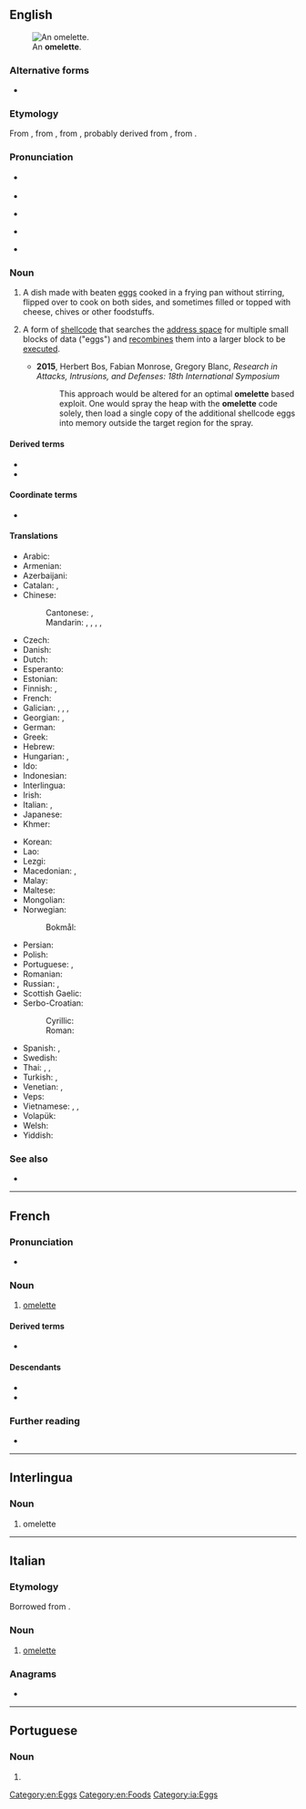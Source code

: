 {{also|Omelette}}
==English==
[[Image:FoodOmelete.jpg|thumb|right|An '''omelette'''.]]

===Alternative forms===
* {{l|en|omelet}} {{qualifier|chiefly US}}

===Etymology===
From {{uder|en|fr|omelette}}, from {{m|fr|alemette}}, from {{m|fr|alemelle||knife blade}}, probably derived from {{m|fr|lemelle|la lemelle}}, from {{uder|en|la|lamella||thin plate}}.

===Pronunciation===
* {{a|UK}} {{IPA|en|/ˈɒm.lɪt/}}
* {{audio|en|En-uk-omelette.ogg|Audio (UK)}}
* {{a|AU}} {{IPA|en|/ˈɔm.lət/}}
* {{a|US|Canada}} {{IPA|en|/ˈɑm.lət/|/ˈɑm.lɪt/|/ˈɑ.mə.lət/}}
* {{audio|en|en-ca-omelette.opus|Audio (CA)}}

===Noun===
{{wikipedia}}
{{en-noun}}

# A dish made with beaten [[egg]]s cooked in a frying pan without stirring, flipped over to cook on both sides, and sometimes filled or topped with cheese, chives or other foodstuffs.
# {{lb|en|computing}} A form of [[shellcode]] that searches the [[address space]] for multiple small blocks of data ("eggs") and [[recombine]]s them into a larger block to be [[execute]]d.
#* '''2015''', Herbert Bos, Fabian Monrose, Gregory Blanc, ''Research in Attacks, Intrusions, and Defenses: 18th International Symposium''
#*: This approach would be altered for an optimal '''omelette''' based exploit. One would spray the heap with the '''omelette''' code solely, then load a single copy of the additional shellcode eggs into memory outside the target region for the spray.

====Derived terms====
* {{l|en|scromlette}}
* {{l|en|you can't make an omelette without breaking eggs}}

====Coordinate terms====
* {{l|en|frittata}}

====Translations====
{{trans-top|dish made with beaten eggs}}
* Arabic: {{t|ar|عُجَّة|f}}
* Armenian: {{t+|hy|ձվածեղ}}
* Azerbaijani: {{t+|az|qayğanaq}}
* Catalan: {{t+|ca|truita|f}}, {{t|ca|truita a la francesa|f}}
* Chinese:
*: Cantonese: {{t+|yue|奄列|sc=Hani}}, {{t|yue|唵列|tr=am1 lit6|sc=Hani}}
*: Mandarin: {{t|cmn|煎蛋餅}}, {{t|cmn|煎蛋饼|tr=jiāndànbǐng|sc=Hani}}, {{t+|cmn|煎蛋卷|tr=jiāndànjuǎn}}, {{t+|cmn|攤雞蛋}}, {{t+|cmn|摊鸡蛋|tr=tānjīdàn}}
* Czech: {{t+|cs|omeleta|f}}
* Danish: {{t|da|omelet|c}}
* Dutch: {{t+|nl|omelet|f}}
* Esperanto: {{t|eo|omleto}}
* Estonian: {{t|et|omlett}}
* Finnish: {{t+|fi|munakas}}, {{t+|fi|omeletti}}
* French: {{t+|fr|omelette|f}}
* Galician: {{t|gl|tortilla francesa|f}}, {{t+|gl|tortilla|f}}, {{t|gl|freixó|m}}, {{t|gl|torromica|f}}
* Georgian: {{t|ka|ომლეტი}}, {{t|ka|ერბო-კვერცხი}}
* German: {{t+|de|Omelett|n}}
* Greek: {{t+|el|ομελέτα|f}}
* Hebrew: {{t+|he|חֲבִיתָה|f|tr=khavitá|sc=Hebr}}
* Hungarian: {{t+|hu|omlett}}, {{t|hu|tojáslepény}}
* Ido: {{t+|io|omleto}}
* Indonesian: {{t+|id|telur dadar}}
* Interlingua: {{t|ia|omelette}}
* Irish: {{t|ga|uibheagán|m}}
* Italian: {{t+|it|omelette|f}}, {{q|with vegetables, cheeses, etc.}} {{t+|it|frittata|f}}
* Japanese: {{t+|ja|オムレツ|tr=omuretsu}}
* Khmer: {{t|km|ពងមាន់ចៀន|tr=pɔɔŋ moan ciən|sc=Khmr}}
{{trans-mid}}
* Korean: {{t|ko|오믈렛}}
* Lao: {{t+|lo|ໄຂ່ຈືນ}}
* Lezgi: {{t|lez|къайгъанах}}
* Macedonian: {{t|mk|омлет|m|sc=Cyrl}}, {{t|mk|кајгана|f|sc=Cyrl}}
* Malay: {{t|ms|telur dadar}}
* Maltese: {{t|mt|froġa|f}}
* Mongolian: {{t|mn|өндгөн жаврай|sc=Cyrl}}
* Norwegian:
*: Bokmål: {{t+|nb|omelett|m}}
* Persian: {{t+|fa|املت|tr=omlet|sc=fa-Arab}}
* Polish: {{t+|pl|omlet|m}}
* Portuguese: {{t+|pt|omelete|f}}, {{t+|pt|fritada|f}}
* Romanian: {{t+|ro|omletă}}
* Russian: {{t+|ru|омле́т|m}}, {{t+|ru|яи́чница|f}}
* Scottish Gaelic: {{t|gd|bonnach-uighe|m}}
* Serbo-Croatian:
*: Cyrillic: {{t|sh|омлет|m|sc=Cyrl}}
*: Roman: {{t+|sh|omlet|m}}
* Spanish: {{t|es|tortilla francesa|f}}, {{t+|es|tortilla|f}} {{qualifier|Spain}}
* Swedish: {{t+|sv|omelett|c}}
* Thai: {{t+|th|ไข่เจียว}}, {{t+|th|ไข่ฟู}}, {{t|th|ไข่ทอด}}
* Turkish: {{t+|tr|omlet}}, {{t+|tr|kaygana}}
* Venetian: {{t+|vec|fortaja|f}}, {{t|vec|fritata|f}}
* Veps: {{t|vep|munarič}}
* Vietnamese: {{t|vi|trứng đổ chả}}, {{t|vi|trứng tráng}}, {{t|vi|trứng ốp lết}}
* Volapük: {{t+|vo|moelät}}
* Welsh: {{t|cy|omled|m}}
* Yiddish: {{t|yi|אָמלעט|m}}
{{trans-bottom}}

===See also===
* {{comcatlite|Omelettes}}

[[Category:en:Eggs]]
[[Category:en:Foods]]

----

==French==

===Pronunciation===
* {{fr-IPA}}

===Noun===
{{fr-noun|f}}

# [[#English|omelette]]

====Derived terms====
* {{l|fr|on ne fait pas d'omelette sans casser des œufs}}

====Descendants====
* {{desc|da|omelet|bor=1}}
* {{desc|pt|omelete|bor=1|alts=1}}

===Further reading===
* {{R:TLFi}}

{{C|fr|Eggs}}

----

==Interlingua==

===Noun===
{{ia-noun}}

# omelette

[[Category:ia:Eggs]]

----

==Italian==

===Etymology===
Borrowed from {{bor|it|fr|omelette}}.

===Noun===
{{it-noun|f|#}}

# [[#English|omelette]]

===Anagrams===
* {{anagrams|it|a=eeelmott|temetelo}}

{{C|it|Foods}}

----

==Portuguese==

===Noun===
{{pt-noun|f}}

# {{alternative form of|pt|omelete}}